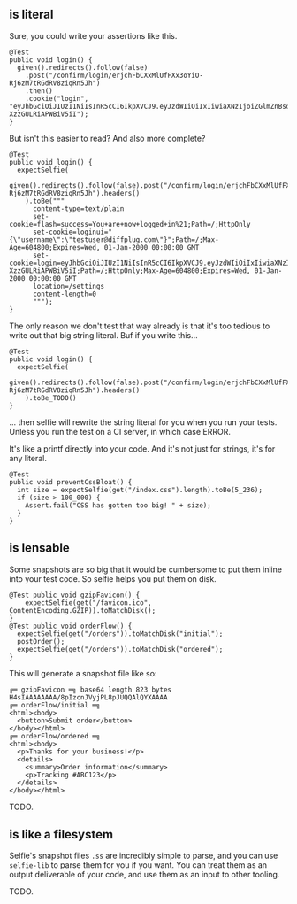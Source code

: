 
<Hero />

## <Selfie /> is literal

Sure, you could write your assertions like this.

```
@Test
public void login() {
  given().redirects().follow(false)
    .post("/confirm/login/erjchFbCXxMlUfFXx3oYiO-Rj6zM7tRGdRV8ziqRn5Jh")
    .then()
    .cookie("login", "eyJhbGciOiJIUzI1NiIsInR5cCI6IkpXVCJ9.eyJzdWIiOiIxIiwiaXNzIjoiZGlmZnBsdWcuY29tIiwiYXVkIjoiZGlmZnBsdWcuY29tIiwiaWF0IjoxNTc3NjY0MDAsImVtYWlsIjoibHVrZS5za3l3YWxrZXJAZGlmZnBsdWcuY29tIiwic2FsZXMiOiJ0cnVlIn0.v7nes7_rTa0NiwTz6OLIAmRZJ-XzzGULRiAPWBiV5iI");
}
```

But isn't this easier to read? And also more complete?

```
@Test
public void login() {
  expectSelfie(
      given().redirects().follow(false).post("/confirm/login/erjchFbCXxMlUfFXx3oYiO-Rj6zM7tRGdRV8ziqRn5Jh").headers()
    ).toBe("""
      content-type=text/plain
      set-cookie=flash=success=You+are+now+logged+in%21;Path=/;HttpOnly
      set-cookie=loginui="{\"username\":\"testuser@diffplug.com\"}";Path=/;Max-Age=604800;Expires=Wed, 01-Jan-2000 00:00:00 GMT
      set-cookie=login=eyJhbGciOiJIUzI1NiIsInR5cCI6IkpXVCJ9.eyJzdWIiOiIxIiwiaXNzIjoiZGlmZnBsdWcuY29tIiwiYXVkIjoiZGlmZnBsdWcuY29tIiwiaWF0IjoxNTc3NjY0MDAsImVtYWlsIjoibHVrZS5za3l3YWxrZXJAZGlmZnBsdWcuY29tIiwic2FsZXMiOiJ0cnVlIn0.v7nes7_rTa0NiwTz6OLIAmRZJ-XzzGULRiAPWBiV5iI;Path=/;HttpOnly;Max-Age=604800;Expires=Wed, 01-Jan-2000 00:00:00 GMT
      location=/settings
      content-length=0
      """);
}
```

The only reason we don't test that way already is that it's too tedious to write out that big string literal. Buf if you write this...

```
@Test
public void login() {
  expectSelfie(
      given().redirects().follow(false).post("/confirm/login/erjchFbCXxMlUfFXx3oYiO-Rj6zM7tRGdRV8ziqRn5Jh").headers()
    ).toBe_TODO()
}
```

... then selfie will rewrite the string literal for you when you run your tests. Unless you run the test on a CI server, in which case ERROR.

It's like a printf directly into your code. And it's not just for strings, it's for any literal.

```
@Test
public void preventCssBloat() {
  int size = expectSelfie(get("/index.css").length).toBe(5_236);
  if (size > 100_000) {
    Assert.fail("CSS has gotten too big! " + size);
  }
}
```

## <Selfie /> is lensable

Some snapshots are so big that it would be cumbersome to put them inline into your test code. So selfie helps you put them on disk.

```
@Test public void gzipFavicon() {
    expectSelfie(get("/favicon.ico", ContentEncoding.GZIP)).toMatchDisk();
}
@Test public void orderFlow() {
  expectSelfie(get("/orders")).toMatchDisk("initial");
  postOrder();
  expectSelfie(get("/orders")).toMatchDisk("ordered");
}
```

This will generate a snapshot file like so:

```
╔═ gzipFavicon ═╗ base64 length 823 bytes
H4sIAAAAAAAA/8pIzcnJVyjPL8pJUQQAlQYXAAAA
╔═ orderFlow/initial ═╗
<html><body>
  <button>Submit order</button>
</body></html>
╔═ orderFlow/ordered ═╗
<html><body>
  <p>Thanks for your business!</p>
  <details>
    <summary>Order information</summary>
    <p>Tracking #ABC123</p>
  </details>
</body></html>
```

TODO.

## <Selfie /> is like a filesystem

Selfie's snapshot files `.ss` are incredibly simple to parse, and you can use `selfie-lib` to parse them for you if you want. You can treat them as an output deliverable of your code, and use them as an input to other tooling.

TODO.
